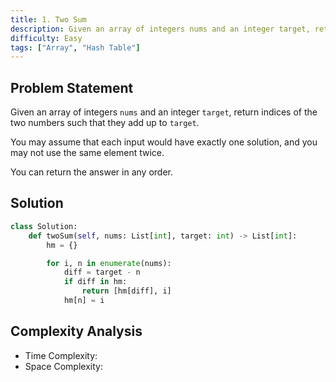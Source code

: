 ```yaml
---
title: 1. Two Sum
description: Given an array of integers nums and an integer target, return indices of the two numbers such that they add up to target.
difficulty: Easy
tags: ["Array", "Hash Table"]
---
```



## Problem Statement

Given an array of integers `nums` and an integer `target`, return indices of the two numbers such that they add up to `target`.

You may assume that each input would have exactly one solution, and you may not use the same element twice.

You can return the answer in any order.

## Solution
```py
class Solution:
    def twoSum(self, nums: List[int], target: int) -> List[int]:
        hm = {}

        for i, n in enumerate(nums):
            diff = target - n
            if diff in hm:
                return [hm[diff], i]
            hm[n] = i
```

## Complexity Analysis

- Time Complexity: <Latex formula='O(n)' />
- Space Complexity: <Latex formula='O(n)' />